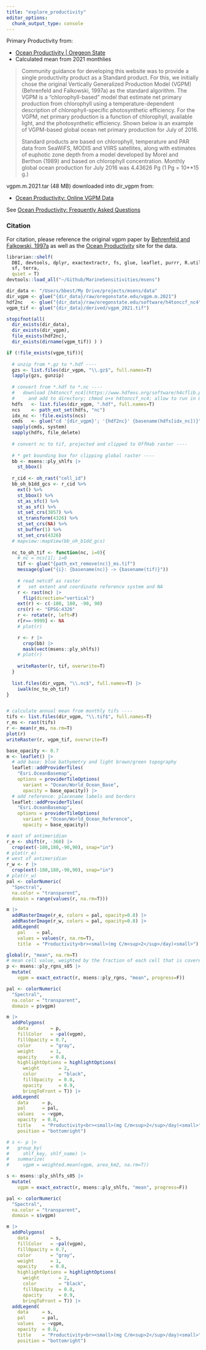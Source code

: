 ```yaml
---
title: "explore_productivity"
editor_options: 
  chunk_output_type: console
---
```


Primary Productivity from:

- [Ocean Productivity | Oregeon State](http://sites.science.oregonstate.edu/ocean.productivity/)
- Calculated mean from 2021 monthlies

> Community guidance for developing this website was to provide a single
productivity product as a Standard product. For this, we initially chose the original Vertically Generalized Production Model (VGPM) (Behrenfeld and Falkowski, 1997a) as the standard algorithm. The VGPM is a "chlorophyll-based" model that estimate net primary production from chlorophyll using a temperature-dependent description of chlorophyll-specific photosynthetic efficiency. For the VGPM, net primary production is a function of chlorophyll, available light, and the photosynthetic efficiency. Shown below is an example of VGPM-based global ocean net primary production for July of 2016.
>
> Standard products are based on chlorophyll, temperature and PAR data from SeaWiFS, MODIS and VIIRS satellites, along with estimates of euphotic zone depth from a model developed by Morel and Berthon (1989) and based on
chlorophyll concentration. Monthly global ocean production for July 2016 was 4.43626 Pg (1 Pg = 10**15 g.)

vgpm.m.2021.tar (48 MB) downloaded into dir_vgpm from:

* [Ocean Productivity: Online VGPM Data](
http://orca.science.oregonstate.edu/1080.by.2160.monthly.hdf.vgpm.m.chl.m.sst.php)

See [Ocean Productivity: Frequently Asked
Questions](http://orca.science.oregonstate.edu/faq01.php)

### Citation

For citation, please reference the original vgpm paper by [Behrenfeld and Falkowski, 1997a](http://science.oregonstate.edu/ocean.productivity/references.php#Behrenfeld.1997a)
as well as the [Ocean Productivity](http://science.oregonstate.edu/ocean.productivity/index.php) site for the data.

```r
librarian::shelf(
  DBI, devtools, dplyr, exactextractr, fs, glue, leaflet, purrr, R.utils, 
  sf, terra,
  quiet = T)
devtools::load_all("~/Github/MarineSensitivities/msens")

dir_data <- "/Users/bbest/My Drive/projects/msens/data"
dir_vgpm <- glue("{dir_data}/raw/oregonstate.edu/vgpm.m.2021")
hdf2nc   <- glue("{dir_data}/raw/oregonstate.edu/software/h4tonccf_nc4")
vgpm_tif <- glue("{dir_data}/derived/vgpm_2021.tif")

stopifnot(all(
  dir_exists(dir_data),
  dir_exists(dir_vgpm),
  file_exists(hdf2nc),
  dir_exists(dirname(vgpm_tif)) ) )

if (!file_exists(vgpm_tif)){
  
  # unzip from *.gz to *.hdf ----
  gzs <- list.files(dir_vgpm, "\\.gz$", full.names=T)
  lapply(gzs, gunzip)
  
  # convert from *.hdf to *.nc ----
  #   download [h4tonccf_nc4](https://www.hdfeos.org/software/h4cflib.php)
  #     and add to directory; chmod o+x h4tonccf_nc4; allow to run in OS Settings
  hdfs   <- list.files(dir_vgpm, ".hdf", full.names=T)
  ncs    <- path_ext_set(hdfs, "nc")
  idx_nc <- !file.exists(ncs)
  cmds   <- glue("cd '{dir_vgpm}'; '{hdf2nc}' {basename(hdfs[idx_nc])}")
  sapply(cmds, system)
  sapply(hdfs, file_delete)
  
  # convert nc to tif, projected and clipped to OffHab raster ----
  
  # * get bounding box for clipping global raster ----
  bb <- msens::ply_shlfs |> 
    st_bbox()
  
  r_cid <- oh_rast("cell_id")
  bb_oh_b1dd_gcs <- r_cid %>%
    ext() %>%
    st_bbox() %>%
    st_as_sfc() %>%
    st_as_sf() %>%
    st_set_crs(3857) %>%
    st_transform(4326) %>%
    st_set_crs(NA) %>%
    st_buffer(1) %>%
    st_set_crs(4326)
  # mapview::mapView(bb_oh_b1dd_gcs)
  
  nc_to_oh_tif <- function(nc, i=0){
    # nc = ncs[1]; i=0
    tif <- glue("{path_ext_remove(nc)}_ms.tif")
    message(glue("{i}: {basename(nc)} -> {basename(tif)}"))
  
    # read netcdf as raster
    #   set extent and coordinate reference system and NA
    r <- rast(nc) |> 
      flip(direction="vertical")
    ext(r) <- c(-180, 180, -90, 90)
    crs(r) <- "EPSG:4326"
    r <- rotate(r, left=F)
    r[r==-9999] <- NA
    # plot(r)

    r <- r |> 
      crop(bb) |> 
      mask(vect(msens::ply_shlfs))
    # plot(r)
  
    writeRaster(r, tif, overwrite=T)
  }
  
  list.files(dir_vgpm, "\\.nc$", full.names=T) |> 
    iwalk(nc_to_oh_tif)
}


# calculate annual mean from monthly tifs ----
tifs <- list.files(dir_vgpm, "\\.tif$", full.names=T)
r_ms <- rast(tifs)
r <- mean(r_ms, na.rm=T)
plot(r)
writeRaster(r, vgpm_tif, overwrite=T)

base_opacity <- 0.7
m <- leaflet() |>
  # add base: blue bathymetry and light brown/green topography
  leaflet::addProviderTiles(
    "Esri.OceanBasemap",
    options = providerTileOptions(
      variant = "Ocean/World_Ocean_Base",
      opacity = base_opacity)) |>
  # add reference: placename labels and borders
  leaflet::addProviderTiles(
    "Esri.OceanBasemap",
    options = providerTileOptions(
      variant = "Ocean/World_Ocean_Reference",
      opacity = base_opacity))

# east of antimeridian
r_e <- shift(r, -360) |> 
  crop(ext(-180,180,-90,90), snap="in")
# plot(r_e)
# west of antimeridian
r_w <- r |> 
  crop(ext(-180,180,-90,90), snap="in")
# plot(r_w)
pal <- colorNumeric(
  "Spectral", 
  na.color = "transparent",
  domain = range(values(r, na.rm=T)))

m |> 
  addRasterImage(r_e, colors = pal, opacity=0.8) |> 
  addRasterImage(r_w, colors = pal, opacity=0.8) |> 
  addLegend(
    pal    = pal, 
    values = values(r, na.rm=T),
    title  = "Productivity<br><small>(mg C/m<sup>2</sup>/day)<small>")

global(r, "mean", na.rm=T)
# mean cell value, weighted by the fraction of each cell that is covered by the polygon
p <- msens::ply_rgns_s05 |> 
  mutate(
    vgpm = exact_extract(r, msens::ply_rgns, "mean", progress=F))

pal <- colorNumeric(
  "Spectral", 
  na.color = "transparent",
  domain = p$vgpm)

m |> 
  addPolygons(
    data        = p,
    fillColor   = ~pal(vgpm),
    fillOpacity = 0.7,
    color       = "gray",
    weight      = 1,
    opacity     = 0.8,
    highlightOptions = highlightOptions(
      weight       = 2,
      color        = "black",
      fillOpacity  = 0.8,
      opacity      = 0.9,
      bringToFront = T)) |> 
  addLegend(
    data     = p,
    pal      = pal, 
    values   = ~vgpm, 
    opacity  = 0.8, 
    title    = "Productivity<br><small>(mg C/m<sup>2</sup>/day)<small>",
    position = "bottomright")

# s <- p |> 
#   group_by(
#     shlf_key, shlf_name) |>
#   summarize(
#     vgpm = weighted.mean(vgpm, area_km2, na.rm=T))

s <- msens::ply_shlfs_s05 |> 
  mutate(
    vgpm = exact_extract(r, msens::ply_shlfs, "mean", progress=F))

pal <- colorNumeric(
  "Spectral", 
  na.color = "transparent",
  domain = s$vgpm)

m |> 
  addPolygons(
    data        = s,
    fillColor   = ~pal(vgpm),
    fillOpacity = 0.7,
    color       = "gray",
    weight      = 1,
    opacity     = 0.8,
    highlightOptions = highlightOptions(
      weight       = 2,
      color        = "black",
      fillOpacity  = 0.8,
      opacity      = 0.9,
      bringToFront = T)) |> 
  addLegend(
    data     = s,
    pal      = pal, 
    values   = ~vgpm, 
    opacity  = 0.8, 
    title    = "Productivity<br><small>(mg C/m<sup>2</sup>/day)<small>",
    position = "bottomright")
```



